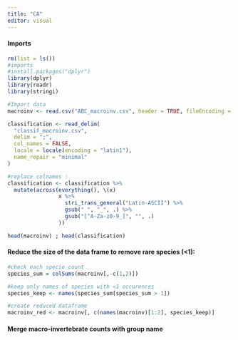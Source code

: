 ```yaml
---
title: "CA"
editor: visual
---
```


#### Imports

```r
rm(list = ls())
#imports
#install.packages("dplyr")
library(dplyr)
library(readr)
library(stringi)

#Import data
macroinv <- read.csv("ABC_macroinv.csv", header = TRUE, fileEncoding = "latin1", sep = ";")

classification <- read_delim(
  "classif_macroinv.csv",
  delim = ";",
  col_names = FALSE,              
  locale = locale(encoding = "latin1"),
  name_repair = "minimal"
)

#replace colnames :
classification <- classification %>%
  mutate(across(everything(), \(x)
                x %>%
                  stri_trans_general("Latin-ASCII") %>% 
                  gsub(" ", "_", .) %>%
                  gsub("[^A-Za-z0-9_]", "", .)
                ))

head(macroinv) ; head(classification)
```

#### Reduce the size of the data frame to remove rare species (\<1):

```r
#check each specie count
species_sum = colSums(macroinv[,-c(1,2)])

#keep only names of species with <1 occurences
species_keep <- names(species_sum[species_sum > 1])

#create reduced dataframe
macroinv_red <- macroinv[, c(names(macroinv)[1:2], species_keep)]
```

#### Merge macro-invertebrate counts with group name
